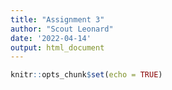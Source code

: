 ```yaml
---
title: "Assignment 3"
author: "Scout Leonard"
date: '2022-04-14'
output: html_document
---
```


```r
knitr::opts_chunk$set(echo = TRUE)
```

